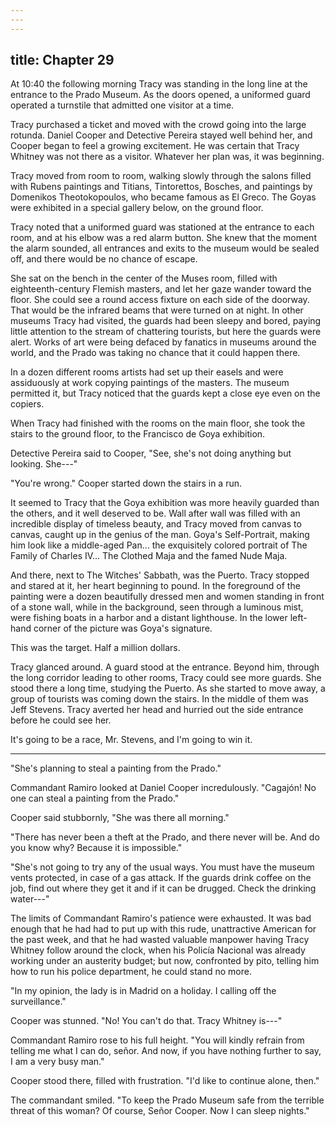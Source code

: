 ```yaml
---
---
---
```

title: Chapter 29
---



At 10:40 the following morning Tracy was standing in the long line at the entrance to the Prado Museum. As the doors opened, a uniformed guard operated a turnstile that admitted one visitor at a time.

Tracy purchased a ticket and moved with the crowd going into the large rotunda. Daniel Cooper and Detective Pereira stayed well behind her, and Cooper began to feel a growing excitement. He was certain that Tracy Whitney was not there as a visitor. Whatever her plan was, it was beginning.

Tracy moved from room to room, walking slowly through the salons filled with Rubens paintings and Titians, Tintorettos, Bosches, and paintings by Domenikos Theotokopoulos, who became famous as El Greco. The Goyas were exhibited in a special gallery below, on the ground floor.

Tracy noted that a uniformed guard was stationed at the entrance to each room, and at his elbow was a red alarm button. She knew that the moment the alarm sounded, all entrances and exits to the museum would be sealed off, and there would be no chance of escape.

She sat on the bench in the center of the Muses room, filled with eighteenth-century Flemish masters, and let her gaze wander toward the floor. She could see a round access fixture on each side of the doorway. That would be the infrared beams that were turned on at night. In other museums Tracy had visited, the guards had been sleepy and bored, paying little attention to the stream of chattering tourists, but here the guards were alert. Works of art were being defaced by fanatics in museums around the world, and the Prado was taking no chance that it could happen there.

In a dozen different rooms artists had set up their easels and were assiduously at work copying paintings of the masters. The museum permitted it, but Tracy noticed that the guards kept a close eye even on the copiers.

When Tracy had finished with the rooms on the main floor, she took the stairs to the ground floor, to the Francisco de Goya exhibition.

Detective Pereira said to Cooper, "See, she's not doing anything but looking. She---"

"You're wrong." Cooper started down the stairs in a run.

It seemed to Tracy that the Goya exhibition was more heavily guarded than the others, and it well deserved to be. Wall after wall was filled with an incredible display of timeless beauty, and Tracy moved from canvas to canvas, caught up in the genius of the man. Goya's Self-Portrait, making him look like a middle-aged Pan... the exquisitely colored portrait of The Family of Charles IV... The Clothed Maja and the famed Nude Maja.

And there, next to The Witches' Sabbath, was the Puerto. Tracy stopped and stared at it, her heart beginning to pound. In the foreground of the painting were a dozen beautifully dressed men and women standing in front of a stone wall, while in the background, seen through a luminous mist, were fishing boats in a harbor and a distant lighthouse. In the lower left-hand corner of the picture was Goya's signature.

This was the target. Half a million dollars.

Tracy glanced around. A guard stood at the entrance. Beyond him, through the long corridor leading to other rooms, Tracy could see more guards. She stood there a long time, studying the Puerto. As she started to move away, a group of tourists was coming down the stairs. In the middle of them was Jeff Stevens. Tracy averted her head and hurried out the side entrance before he could see her.

It's going to be a race, Mr. Stevens, and I'm going to win it.

**********

"She's planning to steal a painting from the Prado."

Commandant Ramiro looked at Daniel Cooper incredulously. "Cagajón! No one can steal a painting from the Prado."

Cooper said stubbornly, "She was there all morning."

"There has never been a theft at the Prado, and there never will be. And do you know why? Because it is impossible."

"She's not going to try any of the usual ways. You must have the museum vents protected, in case of a gas attack. If the guards drink coffee on the job, find out where they get it and if it can be drugged. Check the drinking water---"

The limits of Commandant Ramiro's patience were exhausted. It was bad enough that he had had to put up with this rude, unattractive American for the past week, and that he had wasted valuable manpower having Tracy Whitney follow around the clock, when his Policía Nacional was already working under an austerity budget; but now, confronted by pito, telling him how to run his police department, he could stand no more.

"In my opinion, the lady is in Madrid on a holiday. I calling off the surveillance."

Cooper was stunned. "No! You can't do that. Tracy Whitney is---"

Commandant Ramiro rose to his full height. "You will kindly refrain from telling me what I can do, señor. And now, if you have nothing further to say, I am a very busy man."

Cooper stood there, filled with frustration. "I'd like to continue alone, then."

The commandant smiled. "To keep the Prado Museum safe from the terrible threat of this woman? Of course, Señor Cooper. Now I can sleep nights."